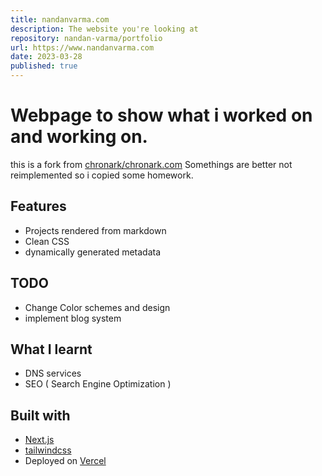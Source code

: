 ```yaml
---
title: nandanvarma.com
description: The website you're looking at
repository: nandan-varma/portfolio
url: https://www.nandanvarma.com
date: 2023-03-28
published: true
---
```



# Webpage to show what i worked on and working on.

this is a fork from [chronark/chronark.com](https://github.com/chronark/chronark.com)
Somethings are better not reimplemented so i copied some homework.

## Features

- Projects rendered from markdown
- Clean CSS
- dynamically generated metadata

## TODO

- Change Color schemes and design
- implement blog system

## What I learnt

- DNS services
- SEO ( Search Engine Optimization )

## Built with

- [Next.js](https://nextjs.org)
- [tailwindcss](https://tailwindcss.com)
- Deployed on [Vercel](https://vercel.com)


